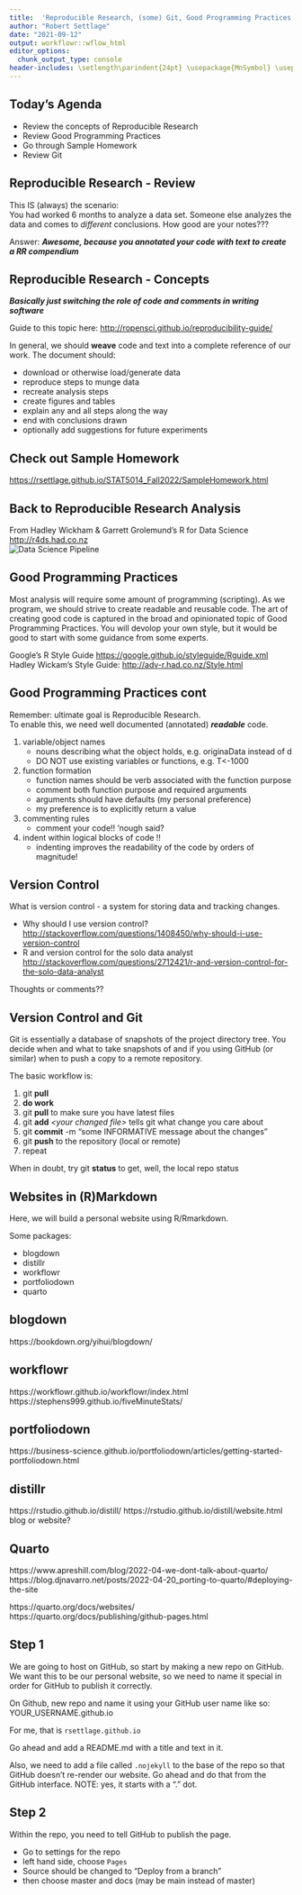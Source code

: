 ```yaml
---
title:  'Reproducible Research, (some) Git, Good Programming Practices, go through Sample Homework'
author: "Robert Settlage"
date: "2021-09-12"
output: workflowr::wflow_html
editor_options:
  chunk_output_type: console
header-includes: \setlength\parindent{24pt} \usepackage{MnSymbol} \usepackage{mathrsfs}
---
```


## Today's Agenda

- Review the concepts of Reproducible Research  
- Review Good Programming Practices  
- Go through Sample Homework 
- Review Git  
 
  
## Reproducible Research - Review

This IS (always) the scenario:  
You had worked 6 months to analyze a data set.  Someone else analyzes the data and comes to *different* conclusions.  How good are your notes???

Answer: **_Awesome, because you annotated your code with text to create a RR compendium_**

## Reproducible Research - Concepts
**_Basically just switching the role of code and comments in writing software_**

Guide to this topic here: 
<http://ropensci.github.io/reproducibility-guide/>

In general, we should **weave** code and text into a complete reference of our work.  The document should:

- download or otherwise load/generate data
- reproduce steps to munge data
- recreate analysis steps
- create figures and tables
- explain any and all steps along the way
- end with conclusions drawn
- optionally add suggestions for future experiments  

## Check out Sample Homework  

<https://rsettlage.github.io/STAT5014_Fall2022/SampleHomework.html>  


## Back to Reproducible Research Analysis

From Hadley Wickham & Garrett Grolemund's R for Data Science  
<http://r4ds.had.co.nz>  
![Data Science Pipeline](./figure/data-science-pipeline.png)  

## Good Programming Practices

Most analysis will require some amount of programming (scripting).  As we program, we should strive to create readable and reusable code.  The art of creating good code is captured in the broad and opinionated topic of Good Programming Practices.  You will devolop your own style, but it would be good to start with some guidance from some experts.  

Google's R Style Guide <https://google.github.io/styleguide/Rguide.xml>  
Hadley Wickam's Style Guide: <http://adv-r.had.co.nz/Style.html>  

## Good Programming Practices cont

Remember: ultimate goal is Reproducible Research.  
To enable this, we need well documented (annotated) _**readable**_ code.

1. variable/object names  
    + nouns describing what the object holds, e.g. originaData instead of d  
    + DO NOT use existing variables or functions, e.g. T<-1000
2. function formation  
    + function names should be verb associated with the function purpose  
    + comment both function purpose and required arguments    
    + arguments should have defaults (my personal preference)
    + my preference is to explicitly return a value  
3. commenting rules  
    + comment your code!!  'nough said?  
4. indent within logical blocks of code !!
    + indenting improves the readability of the code by orders of magnitude!  

## Version Control  

What is version control - a system for storing data and tracking changes.   

- Why should I use version control?  
<http://stackoverflow.com/questions/1408450/why-should-i-use-version-control>
- R and version control for the solo data analyst  
<http://stackoverflow.com/questions/2712421/r-and-version-control-for-the-solo-data-analyst>

Thoughts or comments??

## Version Control and Git

Git is essentially a database of snapshots of the project directory tree.  You decide when and what to take snapshots of and if you using GitHub (or similar) when to push a copy to a remote repository.

The basic workflow is:  

1. git **pull**  
2. **do work**  
3. git **pull** to make sure you have latest files
4. git **add** *\<your changed file\>* tells git what change you care about  
5. git **commit** -m "some INFORMATIVE message about the changes"  
6. git **push** to the repository (local or remote)  
7. repeat  

When in doubt, try git **status** to get, well, the local repo status  


## Websites in (R)Markdown

Here, we will build a personal website using R/Rmarkdown.

Some packages:

+ blogdown  
+ distillr  
+ workflowr  
+ portfoliodown  
+ quarto  

## blogdown

https://bookdown.org/yihui/blogdown/

## workflowr  

https://workflowr.github.io/workflowr/index.html
https://stephens999.github.io/fiveMinuteStats/


## portfoliodown
https://business-science.github.io/portfoliodown/articles/getting-started-portfoliodown.html

## distillr

https://rstudio.github.io/distill/
https://rstudio.github.io/distill/website.html
blog or website?

## Quarto

https://www.apreshill.com/blog/2022-04-we-dont-talk-about-quarto/
https://blog.djnavarro.net/posts/2022-04-20_porting-to-quarto/#deploying-the-site

https://quarto.org/docs/websites/
https://quarto.org/docs/publishing/github-pages.html
   

## Step 1  

We are going to host on GitHub, so start by making a new repo on GitHub.  We want this to be our personal website, so we need to name it special in order for GitHub to publish it correctly.

On Github, new repo and name it using your GitHub user name like so:  
YOUR_USERNAME.github.io

For me, that is `rsettlage.github.io`

Go ahead and add a README.md with a title and text in it.  

Also, we need to add a file called `.nojekyll` to the base of the repo so that GitHub doesn't re-render our website.  Go ahead and do that from the GitHub interface.  NOTE: yes, it starts with a "." dot.

## Step 2

Within the repo, you need to tell GitHub to publish the page.

+ Go to settings for the repo  
+ left hand side, choose `Pages`  
+ Source should be changed to "Deploy from a branch"  
+ then choose master and docs (may be main instead of master)  








